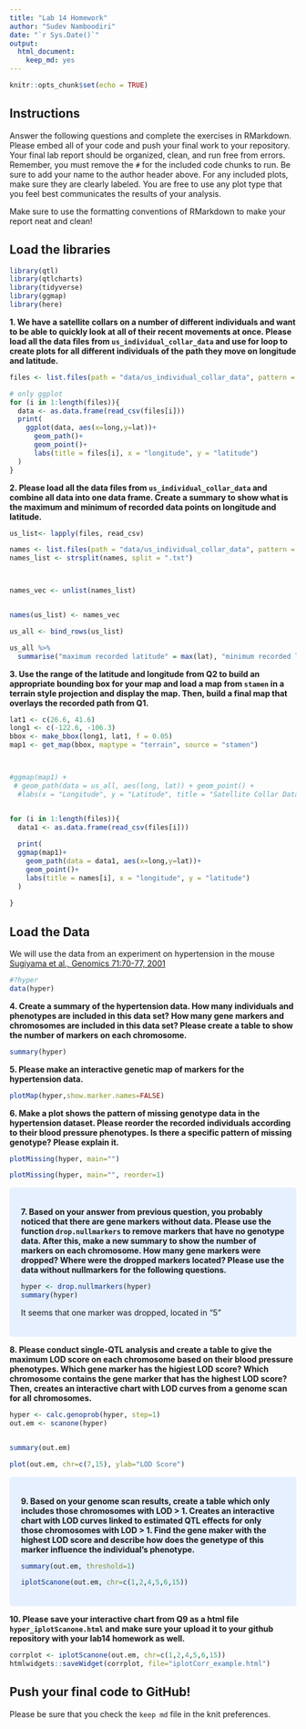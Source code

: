 ```yaml
---
title: "Lab 14 Homework"
author: "Sudev Namboodiri"
date: "`r Sys.Date()`"
output: 
  html_document: 
    keep_md: yes
---
```


```r
knitr::opts_chunk$set(echo = TRUE)
```

## Instructions
Answer the following questions and complete the exercises in RMarkdown. Please embed all of your code and push your final work to your repository. Your final lab report should be organized, clean, and run free from errors. Remember, you must remove the `#` for the included code chunks to run. Be sure to add your name to the author header above. For any included plots, make sure they are clearly labeled. You are free to use any plot type that you feel best communicates the results of your analysis.  

Make sure to use the formatting conventions of RMarkdown to make your report neat and clean!  

## Load the libraries
```r
library(qtl)
library(qtlcharts)
library(tidyverse)
library(ggmap)
library(here)
```

**1. We have a satellite collars on a number of different individuals and want to be able to quickly look at all of their recent movements at once. Please load all the data files from `us_individual_collar_data` and use for loop to create plots for all different individuals of the path they move on longitude and latitude.**
```r
files <- list.files(path = "data/us_individual_collar_data", pattern = ".txt", full.names = TRUE)

# only ggplot
for (i in 1:length(files)){
  data <- as.data.frame(read_csv(files[i]))
  print(
    ggplot(data, aes(x=long,y=lat))+
      geom_path()+
      geom_point()+
      labs(title = files[i], x = "longitude", y = "latitude")
  )
}


```

**2. Please load all the data files from `us_individual_collar_data` and combine all data into one data frame. Create a summary to show what is the maximum and minimum of recorded data points on longitude and latitude.**
```r

us_list<- lapply(files, read_csv)

names <- list.files(path = "data/us_individual_collar_data", pattern = ".txt")
names_list <- strsplit(names, split = ".txt")



names_vec <- unlist(names_list)


names(us_list) <- names_vec

us_all <- bind_rows(us_list)

us_all %>%
  summarise("maximum recorded latitude" = max(lat), "minimum recorded latitude" = min(lat), "maximum recorded longitude" = max(long), "minimum recorded longitude" = min(long))

```

**3. Use the range of the latitude and longitude from Q2 to build an appropriate bounding box for your map and load a map from `stamen` in a terrain style projection and display the map. Then, build a final map that overlays the recorded path from Q1.**
```r
lat1 <- c(26.6, 41.6)
long1 <- c(-122.6, -106.3)
bbox <- make_bbox(long1, lat1, f = 0.05)
map1 <- get_map(bbox, maptype = "terrain", source = "stamen")



#ggmap(map1) + 
 # geom_path(data = us_all, aes(long, lat)) + geom_point() +
  #labs(x = "Longitude", y = "Latitude", title = "Satellite Collar Data")


for (i in 1:length(files)){
  data1 <- as.data.frame(read_csv(files[i]))
  
  print(
  ggmap(map1)+
    geom_path(data = data1, aes(x=long,y=lat))+
    geom_point()+
    labs(title = names[i], x = "longitude", y = "latitude")
  )
  
}

```

## Load the Data
We will use the data from an experiment on hypertension in the mouse [Sugiyama et al., Genomics 71:70-77, 2001](https://www.sciencedirect.com/science/article/pii/S0888754300964012?via%3Dihub)
```r
#?hyper
data(hyper)
```

**4. Create a summary of the hypertension data. How many individuals and phenotypes are included in this data set? How many gene markers and chromosomes are included in this data set? Please create a table to show the number of markers on each chromosome.**
```r
summary(hyper)
```

**5. Please make an interactive genetic map of markers for the hypertension data.**
```r
plotMap(hyper,show.marker.names=FALSE)
```

**6. Make a plot shows the pattern of missing genotype data in the hypertension dataset. Please reorder the recorded individuals according to their blood pressure phenotypes. Is there a specific pattern of missing genotype? Please explain it.**
```r
plotMissing(hyper, main="")

plotMissing(hyper, main="", reorder=1)
```
<style>
div.blue { background-color:#e6f0ff; border-radius: 5px; padding: 20px;}
</style>
<div class = "blue">

**7. Based on your answer from previous question, you probably noticed that there are gene markers without data. Please use the function `drop.nullmarkers` to remove markers that have no genotype data. After this, make a new summary to show the number of markers on each chromosome. How many gene markers were dropped? Where were the dropped markers located? Please use the data without nullmarkers for the following questions.**
```r
hyper <- drop.nullmarkers(hyper)
summary(hyper)
```
It seems that one marker was dropped, located in "5"
</div>

**8. Please conduct single-QTL analysis and create a table to give the maximum LOD score on each chromosome based on their blood pressure phenotypes. Which gene marker has the higiest LOD score? Which chromosome contains the gene marker that has the highest LOD score? Then, creates an interactive chart with LOD curves from a genome scan for all chromosomes.**
```r
hyper <- calc.genoprob(hyper, step=1)
out.em <- scanone(hyper)


summary(out.em)

plot(out.em, chr=c(7,15), ylab="LOD Score")
```
<style>
div.blue { background-color:#e6f0ff; border-radius: 5px; padding: 20px;}
</style>
<div class = "blue">

**9. Based on your genome scan results, create a table which only includes those chromosomes with LOD > 1. Creates an interactive chart with LOD curves linked to estimated QTL effects for only those chromosomes with LOD > 1. Find the gene maker with the highest LOD score and describe how does the genetype of this marker influence the individual's phenotype.**
```r
summary(out.em, threshold=1)

iplotScanone(out.em, chr=c(1,2,4,5,6,15))

```
</div>

**10. Please save your interactive chart from Q9 as a html file `hyper_iplotScanone.html` and make sure your upload it to your github repository with your lab14 homework as well.**
```r
corrplot <- iplotScanone(out.em, chr=c(1,2,4,5,6,15))
htmlwidgets::saveWidget(corrplot, file="iplotCorr_example.html")
```

## Push your final code to GitHub!
Please be sure that you check the `keep md` file in the knit preferences. 
